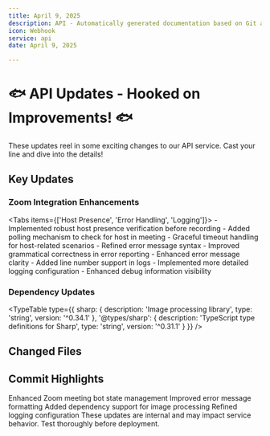 ```yaml
---
title: April 9, 2025
description: API - Automatically generated documentation based on Git activity.
icon: Webhook
service: api
date: April 9, 2025

---
```


# 🐟 API Updates - Hooked on Improvements! 🐟

<Callout type="info">
  These updates reel in some exciting changes to our API service. Cast your line and dive into the details!
</Callout>

## Key Updates

### Zoom Integration Enhancements

<Tabs items={['Host Presence', 'Error Handling', 'Logging']}>
  <Tab value="Host Presence">
    - Implemented robust host presence verification before recording
    - Added polling mechanism to check for host in meeting
    - Graceful timeout handling for host-related scenarios
  </Tab>
  <Tab value="Error Handling">
    - Refined error message syntax
    - Improved grammatical correctness in error reporting
    - Enhanced error message clarity
  </Tab>
  <Tab value="Logging">
    - Added line number support in logs
    - Implemented more detailed logging configuration
    - Enhanced debug information visibility
  </Tab>
</Tabs>

### Dependency Updates

<TypeTable 
  type={{
    sharp: {
      description: 'Image processing library',
      type: 'string',
      version: '^0.34.1'
    },
    '@types/sharp': {
      description: 'TypeScript type definitions for Sharp',
      type: 'string', 
      version: '^0.31.1'
    }
  }}
/>

## Changed Files

<Files>
  <Folder name="meeting_bot">
    <Folder name="zoom">
      <File name="client/src/engine.rs" />
      <File name="client/src/remote_service.rs" />
    </Folder>
    <Folder name="recording_server">
      <File name="package.json" />
    </Folder>
  </Folder>
  <Folder name="api_server">
    <Folder name="baas_handler">
      <File name="src/main.rs" />
    </Folder>
  </Folder>
</Files>

## Commit Highlights

<Steps>
  <Step>Enhanced Zoom meeting bot state management</Step>
  <Step>Improved error message formatting</Step>
  <Step>Added dependency support for image processing</Step>
  <Step>Refined logging configuration</Step>
</Steps>

<Callout type="warn">
  These updates are internal and may impact service behavior. Test thoroughly before deployment.
</Callout>